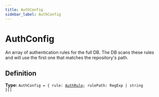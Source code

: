 ```yaml
---
title: AuthConfig
sidebar_label: AuthConfig
---
```


# AuthConfig

An array of authentication rules for the full DB. The DB scans these rules
and will use the first one that matches the repository's path.

## Definition

**Type:** <code>AuthConfig = &#123; rule: [AuthRule](/docs/api/types/authrule); rulePath: RegExp | string &#125;[]</code>

